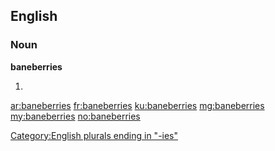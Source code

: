 ==English==

===Noun===
'''baneberries'''

# {{plural of|baneberry}}

[[Category:English plurals ending in "-ies"]]

[[ar:baneberries]]
[[fr:baneberries]]
[[ku:baneberries]]
[[mg:baneberries]]
[[my:baneberries]]
[[no:baneberries]]